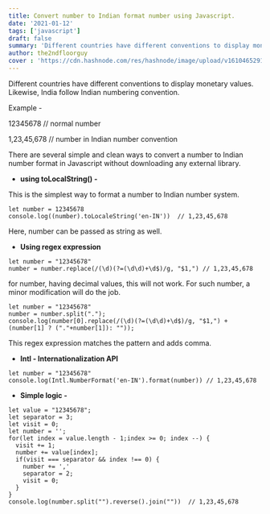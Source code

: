 ```yaml
---
title: Convert number to Indian format number using Javascript.
date: '2021-01-12'
tags: ['javascript']
draft: false
summary: 'Different countries have different conventions to display monetary values. Likewise, India follow Indian numbering convention. Let's checkout quickly, how to convert number to indian format number.'
author: the2ndfloorguy
cover : 'https://cdn.hashnode.com/res/hashnode/image/upload/v1610465291224/46k121OUL.png'
---
```


Different countries have different conventions to display monetary values. Likewise, India follow Indian numbering convention.

Example  - 

> 
12345678 // normal number

> 
1,23,45,678 // number in Indian number convention

There are several simple and clean ways to convert a number to Indian number format in Javascript without downloading any external library.

- **using toLocalString() -**

This is the simplest way to format a number to Indian number system.


```
let number = 12345678
console.log((number).toLocaleString('en-IN'))  // 1,23,45,678
``` 

Here, number can be passed as string as well.

-  **Using regex expression**


```
let number = "12345678"
number = number.replace(/(\d)(?=(\d\d)+\d$)/g, "$1,") // 1,23,45,678
``` 

for number, having decimal values, this will not work. For such number, a minor modification will do the job.


```
let number = "12345678"
number = number.split(".");
console.log(number[0].replace(/(\d)(?=(\d\d)+\d$)/g, "$1,") + (number[1] ? ("."+number[1]): ""));
``` 


This regex expression matches the pattern and adds comma.

- **Intl - Internationalization API**

```
let number = "12345678"
console.log(Intl.NumberFormat('en-IN').format(number)) // 1,23,45,678
``` 


- **Simple logic -**


```
let value = "12345678";
let separator = 3;
let visit = 0;
let number = '';
for(let index = value.length - 1;index >= 0; index --) {
  visit += 1;
  number += value[index];
  if(visit === separator && index !== 0) {
    number += ','
    separator = 2;
    visit = 0;
  }
}
console.log(number.split("").reverse().join(""))  // 1,23,45,678
``` 



